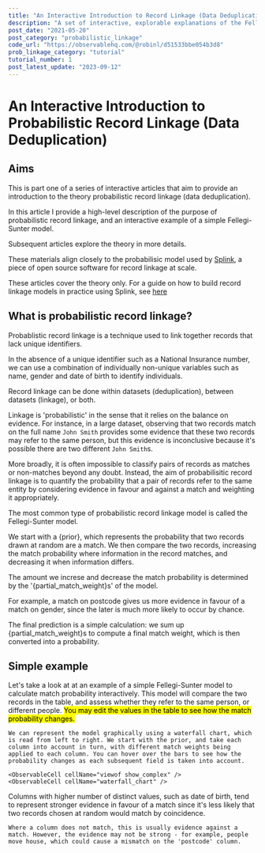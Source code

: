 ```yaml
---
title: "An Interactive Introduction to Record Linkage (Data Deduplication)"
description: "A set of interactive, explorable explanations of the Fellegi Sunter model, providing an introduction to probabilistic record linkage (data deduplication)."
post_date: "2021-05-20"
post_category: "probabilistic_linkage"
code_url: "https://observablehq.com/@robinl/d51533bbe054b3d8"
prob_linkage_category: "tutorial"
tutorial_number: 1
post_latest_update: "2023-09-12"
---
```








<CompactTutorialNav frontmatter={props.pageContext.frontmatter} />

# An Interactive Introduction to Probabilistic Record Linkage (Data Deduplication)

## Aims

This is part one of a series of interactive articles that aim to provide an introduction to the theory probabilistic record linkage (data deduplication).

In this article I provide a high-level description of the purpose of probabilistic record linkage, and an interactive example of a simple Fellegi-Sunter model.

Subsequent articles explore the theory in more details.

These materials align closely to the probabilisic model used by [Splink](http://github.com/moj-analytical-services/splink), a piece of open source software for record linkage at scale.

These articles cover the theory only.  For a guide on how to build record linkage models in practice using Splink, see [here](https://moj-analytical-services.github.io/splink/demos/tutorials/00_Tutorial_Introduction.html)

## What is probabilistic record linkage?

Probablistic record linkage is a technique used to link together records that lack unique identifiers.

In the absence of a unique identifier such as a National Insurance number, we can use a combination of individually non-unique variables such as name, gender and date of birth to identify individuals.

Record linkage can be done within datasets (deduplication), between datasets (linkage), or both.

Linkage is 'probabilistic' in the sense that it relies on the balance on evidence. For instance, in a large dataset, observing that two records match on the full name `John Smith` provides some evidence that these two records may refer to the same person, but this evidence is inconclusive because it's possible there are two different `John Smith`s.

More broadly, it is often impossible to classify pairs of records as matches or non-matches beyond any doubt. Instead, the aim of probabilisitic record linkage is to quantify the probability that a pair of records refer to the same entity by considering evidence in favour and against a match and weighting it appropriately.

The most common type of probabilistic record linkage model is called the Fellegi-Sunter model.

We start with a {prior}, which represents the probability that two records drawn at random are a match. We then compare the two records, increasing the match probability where information in the record matches, and decreasing it when information differs.

The amount we increse and decrease the match probability is determined by the '{partial_match_weight}s' of the model.

For example, a match on postcode gives us more evidence in favour of a match on gender, since the later is much more likely to occur by chance.

The final prediction is a simple calculation:  we sum up {partial_match_weight}s to compute a final match weight, which is then converted into a probability.

## Simple example

Let's take a look at at an example of a simple Fellegi-Sunter model to calculate match probability interactively. This model will compare the two records in the table, and assess whether they refer to the same person, or different people. <mark>You may edit the values in the table to see how the match probability changes.</mark>


<WithObservableProvider notebook={notebook}>
    <ObservableCell cellName="table" />
    <ObservableCell cellName="estimated_probability" />

    We can represent the model graphically using a waterfall chart, which is read from left to right. We start with the prior, and take each column into account in turn, with different match weights being applied to each column. You can hover over the bars to see how the probability changes as each subsequent field is taken into account.

    <ObservableCell cellName="viewof show_complex" />
    <ObservableCell cellName="waterfall_chart" />
   Columns with higher number of distinct values, such as date of birth, tend to represent stronger evidence in favour of a match since it's less likely that two records chosen at random would match by coincidence.

    Where a column does not match, this is usually evidence against a match. However, the evidence may not be strong - for example, people move house, which could cause a mismatch on the 'postcode' column.



</WithObservableProvider>

<TutorialNav frontmatter={props.pageContext.frontmatter} />




